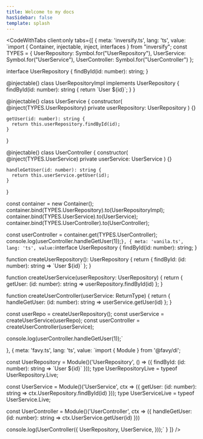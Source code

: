 ```yaml
---
title: Welcome to my docs
hasSidebar: false
template: splash
---
```


<CodeWithTabs client:only tabs={[
  {
  meta: 'inversify.ts',
  lang: 'ts',
  value: `import { Container, injectable, inject, interfaces } from "inversify";
const TYPES = {
    UserRepository: Symbol.for("UserRepository"),
    UserService: Symbol.for("UserService"),
    UserController: Symbol.for("UserController")
};

interface UserRepository {
    findById(id: number): string;
}

@injectable()
class UserRepositoryImpl implements UserRepository {
    findById(id: number): string {
      return \`User \${id}\`;
    }
}

@injectable()
class UserService {
    constructor(
      @inject(TYPES.UserRepository) private userRepository: UserRepository
    ) {}

    getUser(id: number): string {
      return this.userRepository.findById(id);
    }
}

@injectable()
class UserController {
    constructor(
      @inject(TYPES.UserService) private userService: UserService
    ) {}

    handleGetUser(id: number): string {
      return this.userService.getUser(id);
    }
}

const container = new Container();
container.bind<UserRepository>(TYPES.UserRepository).to(UserRepositoryImpl);
container.bind<UserService>(TYPES.UserService).to(UserService);
container.bind<UserController>(TYPES.UserController).to(UserController);

const userController = container.get<UserController>(TYPES.UserController);
console.log(userController.handleGetUser(1));`
  },
   {
  meta: 'vanila.ts',
  lang: 'ts',
  value: `interface UserRepository {
    findById(id: number): string;
}

function createUserRepository(): UserRepository {
    return {
      findById: (id: number): string => \`User \${id}\`
    };
}

function createUserService(userRepository: UserRepository) {
    return {
      getUser: (id: number): string => userRepository.findById(id)
    };
}

function createUserController(userService: ReturnType<typeof createUserService>) {
    return {
      handleGetUser: (id: number): string => userService.getUser(id)
    };
}

const userRepo = createUserRepository();
const userService = createUserService(userRepo);
const userController = createUserController(userService);

console.log(userController.handleGetUser(1));`

   },
    {
  meta: 'favy.ts',
  lang: 'ts',
  value: `import { Module } from '@favy/di';

const UserRepository = Module()('UserRepository', () => ({
    findById: (id: number): string => \`User \${id}\`
}));
type UserRepositoryLive = typeof UserRepository.Live;

const UserService = Module<UserRepositoryLive>()('UserService', ctx => ({
    getUser: (id: number): string => ctx.UserRepository.findById(id)
}));
type UserServiceLive = typeof UserService.Live;

const UserController = Module<UserServiceLive>()('UserController', ctx => ({
    handleGetUser: (id: number): string => ctx.UserService.getUser(id)
}))

console.log(UserController({
    UserRepository,
    UserService,
}));`
    }
]} />
